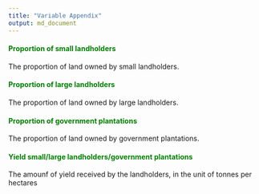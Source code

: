```yaml
---
title: "Variable Appendix"
output: md_document
---
```


#### <span style = "color:green"><b>Proportion of small landholders</b></span>
The proportion of land owned by small landholders.

#### <span style = "color:green"><b>Proportion of large landholders</b></span>
The proportion of land owned by large landholders.

#### <span style = "color:green"><b>Proportion of government plantations</b></span>
The proportion of land owned by government plantations.

#### <span style = "color:green"><b>Yield small/large landholders/government plantations</b></span>
The amounf of yield received by the landholders, in the unit of tonnes per hectares



